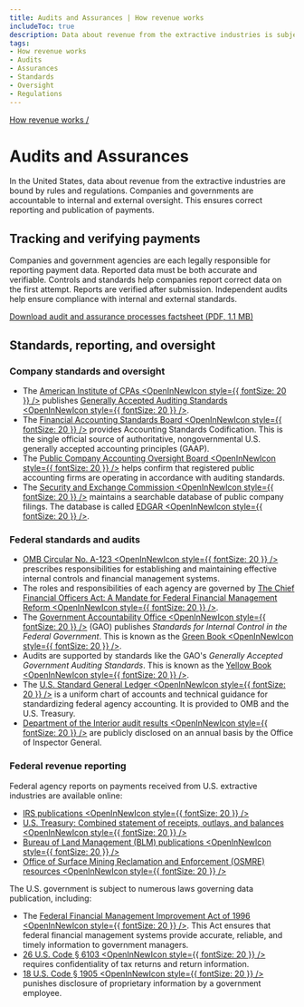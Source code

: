 ```yaml
---
title: Audits and Assurances | How revenue works
includeToc: true
description: Data about revenue from the extractive industries is subject to a number of controls, standards, and regulations in the United States. Companies and governments are accountable to internal and external oversight that ensures correct reporting and publication of payments.
tags:
- How revenue works
- Audits
- Assurances
- Standards
- Oversight
- Regulations
---
```


[How revenue works /](/how-revenue-works/)

# Audits and Assurances

In the United States, data about revenue from the extractive industries are bound by rules and regulations. Companies and governments are accountable to internal and external oversight. This ensures correct reporting and publication of payments.

## Tracking and verifying payments

Companies and government agencies are each legally responsible for reporting payment data. Reported data must be both accurate and verifiable. Controls and standards help companies report correct data on the first attempt. Reports are verified after submission. Independent audits help ensure compliance with internal and external standards.

<Box pl={4} mt={3}>

[Download audit and assurance processes factsheet (PDF, 1.1 MB)](/downloads/archive/USEITI_budget-audit-factsheet_2017-08-09.pdf)
<IconArchiveImg />
<EitiArchive />
</Box>

## Standards, reporting, and oversight

### Company standards and oversight

* The [American Institute of CPAs <OpenInNewIcon style={{ fontSize: 20 }} />](https://www.aicpa.org/home) publishes [Generally Accepted Auditing Standards <OpenInNewIcon style={{ fontSize: 20 }} />](https://pcaobus.org/Standards/Auditing/Pages/AU150.aspx).
* The [Financial Accounting Standards Board <OpenInNewIcon style={{ fontSize: 20 }} />](https://www.fasb.org/) provides Accounting Standards Codification. This is the single official source of authoritative, nongovernmental U.S. generally accepted accounting principles (GAAP).
* The [Public Company Accounting Oversight Board <OpenInNewIcon style={{ fontSize: 20 }} />](https://pcaobus.org/Pages/default.aspx) helps confirm that registered public accounting firms are operating in accordance with auditing standards.
* The [Security and Exchange Commission <OpenInNewIcon style={{ fontSize: 20 }} />](https://www.sec.gov/) maintains a searchable database of public company filings. The database is called [EDGAR <OpenInNewIcon style={{ fontSize: 20 }} />](https://www.sec.gov/edgar/searchedgar/companysearch.html).

### Federal standards and audits

- [OMB Circular No. A-123 <OpenInNewIcon style={{ fontSize: 20 }} />](https://obamawhitehouse.archives.gov/omb/circulars_a123_rev) prescribes responsibilities for establishing and maintaining effective internal controls and financial management systems.
- The roles and responsibilities of each agency are governed by [The Chief Financial Officers Act: A Mandate for Federal Financial Management Reform <OpenInNewIcon style={{ fontSize: 20 }} />](https://www.congress.gov/bill/101st-congress/house-bill/5687/text/enr).
- The [Government Accountability Office <OpenInNewIcon style={{ fontSize: 20 }} />](http://www.gao.gov/) (GAO) publishes _Standards for Internal Control in the Federal Government_. This is known as the [Green Book <OpenInNewIcon style={{ fontSize: 20 }} />](https://www.gao.gov/greenbook).
- Audits are supported by standards like the GAO's _Generally Accepted Government Auditing Standards_. This is known as the [Yellow Book <OpenInNewIcon style={{ fontSize: 20 }} />](http://www.gao.gov/yellowbook/overview).
- The [U.S. Standard General Ledger <OpenInNewIcon style={{ fontSize: 20 }} />](https://www.fiscal.treasury.gov/fsreports/ref/ussgl/ussgl_home.htm) is a uniform chart of accounts and technical guidance for standardizing federal agency accounting. It is provided to OMB and the U.S. Treasury.
- [Department of the Interior audit results <OpenInNewIcon style={{ fontSize: 20 }} />](https://www.doioig.gov/reports) are publicly disclosed on an annual basis by the Office of Inspector General.

### Federal revenue reporting

Federal agency reports on payments received from U.S. extractive industries are available online:

- [IRS publications <OpenInNewIcon style={{ fontSize: 20 }} />](https://www.irs.gov/publications/)
- [U.S. Treasury: Combined statement of receipts, outlays, and balances <OpenInNewIcon style={{ fontSize: 20 }} />](https://fiscal.treasury.gov/reports-statements/combined-statement/)
- [Bureau of Land Management (BLM) publications <OpenInNewIcon style={{ fontSize: 20 }} />](https://www.blm.gov/learn/blm-library/agency-publications)
- [Office of Surface Mining Reclamation and Enforcement (OSMRE) resources <OpenInNewIcon style={{ fontSize: 20 }} />](https://www.osmre.gov/resources)

The U.S. government is subject to numerous laws governing data publication, including:

- The [Federal Financial Management Improvement Act of 1996 <OpenInNewIcon style={{ fontSize: 20 }} />](https://obamawhitehouse.archives.gov/omb/financial_ffs_ffmia). This Act ensures that federal financial management systems provide accurate, reliable, and timely information to government managers.
- [26 U.S. Code § 6103 <OpenInNewIcon style={{ fontSize: 20 }} />](https://www.law.cornell.edu/uscode/text/26/6103) requires confidentiality of tax returns and return information.
- [18 U.S. Code § 1905 <OpenInNewIcon style={{ fontSize: 20 }} />](https://www.law.cornell.edu/uscode/text/18/1905) punishes disclosure of proprietary information by a government employee.
